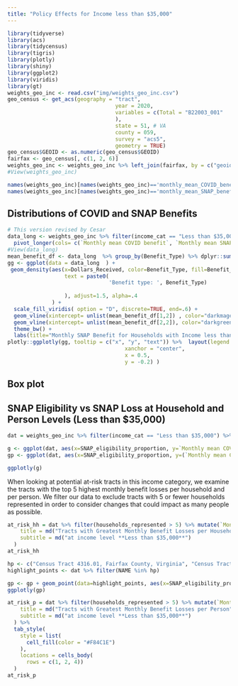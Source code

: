 ```yaml
---
title: "Policy Effects for Income less than $35,000"
---
```


```r
library(tidyverse)
library(acs)
library(tidycensus)
library(tigris)
library(plotly)
library(shiny)
library(ggplot2)
library(viridis)
library(gt)
weights_geo_inc <- read.csv("img/weights_geo_inc.csv")
geo_census <- get_acs(geography = "tract",
                                  year = 2020,
                                  variables = c(Total = "B22003_001"
                                  ),
                                  state = 51, # VA
                                  county = 059,
                                  survey = "acs5",
                                  geometry = TRUE)
geo_census$GEOID <- as.numeric(geo_census$GEOID)
fairfax <- geo_census[, c(1, 2, 6)]
weights_geo_inc <- weights_geo_inc %>% left_join(fairfax, by = c("geoid"="GEOID"))
#View(weights_geo_inc)

names(weights_geo_inc)[names(weights_geo_inc)=='monthly_mean_COVID_benefit'] <- 'Monthly mean COVID benefit'
names(weights_geo_inc)[names(weights_geo_inc)=='monthly_mean_SNAP_benefit'] <- 'Monthly mean SNAP benefit'
```

## Distributions of COVID and SNAP Benefits

```r
# This version revised by Cesar
data_long <- weights_geo_inc %>% filter(income_cat == "Less than $35,000") %>% 
  pivot_longer(cols= c(`Monthly mean COVID benefit`, `Monthly mean SNAP benefit`), names_to = "Benefit_Type", values_to = "Dollars_Received")
#View(data_long)
mean_benefit_df <- data_long  %>% group_by(Benefit_Type) %>% dplyr::summarize(Mean=mean(Dollars_Received, na.rm = TRUE))
gg <- ggplot(data = data_long  ) +  
 geom_density(aes(x=Dollars_Received, color=Benefit_Type, fill=Benefit_Type, 
                  text = paste0(
                                'Benefit type: ', Benefit_Type)
                  
                  ), adjust=1.5, alpha=.4
              ) + 
  scale_fill_viridis( option = "D", discrete=TRUE, end=.6) +
  geom_vline(xintercept= unlist(mean_benefit_df[1,2]) , color="darkmagenta", linetype="dashed", linewidth=1) + 
  geom_vline(xintercept= unlist(mean_benefit_df[2,2]), color="darkgreen", linetype="dashed", linewidth=1) + 
  theme_bw() + 
  labs(title="Monthly SNAP Benefit for Households with Income less than $35,000", x="Monthly Average Benefit (Dollars)") 
plotly::ggplotly(gg, tooltip = c("x", "y", "text")) %>%  layout(legend = list(orientation = "h", 
                                     xanchor = "center",
                                     x = 0.5,
                                     y = -0.2) ) 
```

## Box plot

## SNAP Eligibility vs SNAP Loss at Household and Person Levels (Less than $35,000)

```r
dat = weights_geo_inc %>% filter(income_cat == "Less than $35,000") %>% mutate(people_represented = round(households_represented*average_hh_size, 2))

g <- ggplot(dat, aes(x=SNAP_eligibility_proportion, y=`Monthly mean COVID benefit` - `Monthly mean SNAP benefit`, label = NAME, label2 = households_represented, label3 = average_hh_size)) + geom_point(color="#232D4B") + labs(title = "Monthly Loss of SNAP Benefits per Household per Tract", x = "Proportion of Households Eligible for SNAP", y = "Loss of Monthly SNAP Benefit (Dollars)") + scale_fill_manual(values="#232D4B")
gp <- ggplot(dat, aes(x=SNAP_eligibility_proportion, y=(`Monthly mean COVID benefit` - `Monthly mean SNAP benefit`)/average_hh_size, label = NAME, label2 = people_represented)) + geom_point(color="#232D4B") + labs(title = "Monthly Loss of SNAP Benefits per Person per Tract", x = "Proportion of Households Eligible for SNAP", y = "Loss of Monthly SNAP Benefit (Dollars) / Average Household Size") + scale_fill_manual(values="#232D4B")

ggplotly(g)
```

When looking at potential at-risk tracts in this income category, we examine the tracts with the top 5 highest monthly benefit losses per household and per person. We filter our data to exclude tracts with 5 or fewer households represented in order to consider changes that could impact as many people as possible.

```r
at_risk_hh = dat %>% filter(households_represented > 5) %>% mutate(`Monthly Benefit Loss` = `Monthly mean COVID benefit` - `Monthly mean SNAP benefit`) %>% arrange(desc(`Monthly Benefit Loss`)) %>% rename(`Average Household Size` = average_hh_size) %>% rename(`Households Represented` = households_represented) %>% select(NAME, `Monthly Benefit Loss`, `Households Represented`, `Average Household Size`) %>% slice(1:5) %>% gt() %>% tab_header(
    title = md("Tracts with Greatest Monthly Benefit Losses per Household"),
    subtitle = md("at income level **Less than $35,000**")
  )
at_risk_hh
```

```r
hp <- c("Census Tract 4316.01, Fairfax County, Virginia", "Census Tract 4802.05, Fairfax County, Virginia", "Census Tract 4223.02, Fairfax County, Virginia")
highlight_points <- dat %>% filter(NAME %in% hp)

gp <- gp + geom_point(data=highlight_points, aes(x=SNAP_eligibility_proportion, y=(`Monthly mean COVID benefit` - `Monthly mean SNAP benefit`)/average_hh_size), color ="#F84C1E", size=2)
ggplotly(gp)
```

```r
at_risk_p = dat %>% filter(households_represented > 5) %>% mutate(`Monthly Benefit Loss` = (`Monthly mean COVID benefit` - `Monthly mean SNAP benefit`)/average_hh_size) %>% arrange(desc(`Monthly Benefit Loss`)) %>% rename(`Household Eligibility Proportion` = SNAP_eligibility_proportion) %>% rename(`People Represented` = people_represented) %>% select(NAME, `Household Eligibility Proportion`, `Monthly Benefit Loss`, `People Represented`) %>% slice(1:5) %>% gt() %>% tab_header(
    title = md("Tracts with Greatest Monthly Benefit Losses per Person"),
    subtitle = md("at income level **Less than $35,000**")
  ) %>% 
  tab_style(
    style = list(
      cell_fill(color = "#F84C1E")
    ),
    locations = cells_body(
      rows = c(1, 2, 4))
  )
at_risk_p
```
